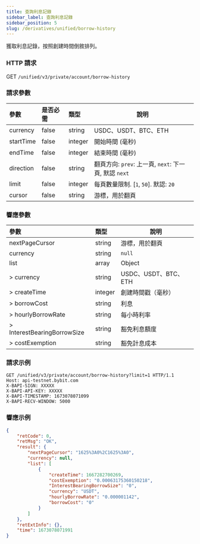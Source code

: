 ```yaml
---
title: 查詢利息記錄
sidebar_label: 查詢利息記錄
sidebar_position: 5
slug: /derivatives/unified/borrow-history
---
```


獲取利息記錄，按照創建時間倒敘排列。

### HTTP 請求
GET `/unified/v3/private/account/borrow-history`

### 請求參數
| 參數 | 是否必需 | 類型 | 說明|
|:----- |:-------|:-----|------ |
|currency |false |string |USDC、USDT、BTC、ETH|
|startTime |false |integer |開始時間 (毫秒) |
|endTime |false |integer |結束時間 (毫秒) |
|direction |false |string |翻頁方向: `prev`: 上一頁, `next`: 下一頁, 默認 `next` |
|limit |false |integer |每頁數量限制. [`1`, `50`]. 默認: `20`|
|cursor |false |string |游標，用於翻頁|

### 響應參數
| 參數 | 類型 | 說明|
|:----- |:-----|----- |
|nextPageCursor |string |游標，用於翻頁 |
|currency |string |`null` |
|list |array |Object|
|> currency |string |USDC、USDT、BTC、ETH|
|> createTime |integer |創建時間戳（毫秒）|
|> borrowCost |string |利息|
|> hourlyBorrowRate |string |每小時利率 |
|> InterestBearingBorrowSize |string |豁免利息額度 |
|> costExemption |string |豁免計息成本 |

### 請求示例

```http
GET /unified/v3/private/account/borrow-history?limit=1 HTTP/1.1
Host: api-testnet.bybit.com
X-BAPI-SIGN: XXXXX
X-BAPI-API-KEY: XXXXX
X-BAPI-TIMESTAMP: 1673078071099
X-BAPI-RECV-WINDOW: 5000
```

### 響應示例

```json
{
    "retCode": 0,
    "retMsg": "OK",
    "result": {
        "nextPageCursor": "1625%3A0%2C1625%3A0",
        "currency": null,
        "list": [
            {
                "createTime": 1667282700269,
                "costExemption": "0.00063175360150218",
                "InterestBearingBorrowSize": "0",
                "currency": "USDT",
                "hourlyBorrowRate": "0.000001142",
                "borrowCost": "0"
            }
        ]
    },
    "retExtInfo": {},
    "time": 1673078071991
}
```